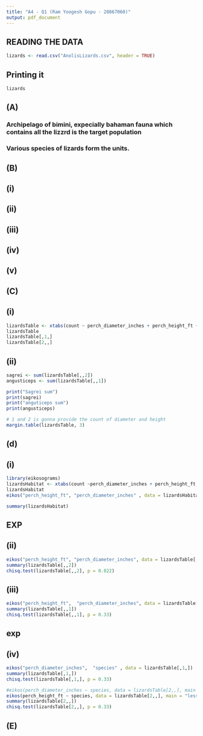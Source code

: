 ```yaml
---
title: "A4 - Q1 (Ram Yoogesh Gopu - 20867060)"
output: pdf_document
---
```


## READING THE DATA 
```r
lizards <- read.csv("AnolisLizards.csv", header = TRUE)
```

## Printing it 
```r
lizards
```

## (A)

### Archipelago of bimini, expecially bahaman fauna which contains all the lizzrd is the target population 
### Various species of lizards form the units. 

## (B)

## (i)
## (ii)
## (iii)
## (iv)
## (v)


## (C)
## (i)

```r
lizardsTable <- xtabs(count ~ perch_diameter_inches + perch_height_ft + species, data = lizards)
lizardsTable
lizardsTable[,1,]
lizardsTable[2,,]
```

## (ii)
```r
sagrei <- sum(lizardsTable[,,2])   
angusticeps <- sum(lizardsTable[,,1])

print("Sagrei sum")
print(sagrei)
print("anguticeps sum")
print(angusticeps)

# 1 and 2 is gonna provide the count of diameter and height 
margin.table(lizardsTable, 3)


```



## (d)
## (i)

```r
library(eikosograms)
lizardsHabitat <- xtabs(count ~perch_diameter_inches + perch_height_ft, data = lizards)
lizardsHabitat
eikos("perch_height_ft", "perch_diameter_inches" , data = lizardsHabitat)
```


```r
summary(lizardsHabitat)
```

## EXP 


## (ii)
```r

eikos("perch_height_ft", "perch_diameter_inches", data = lizardsTable[,,2])
summary(lizardsTable[,,2])
chisq.test(lizardsTable[,,2], p = 0.022)
```



## (iii)

```r
eikos("perch_height_ft",  "perch_diameter_inches", data = lizardsTable[,,1])
summary(lizardsTable[,,1])
chisq.test(lizardsTable[,,1], p = 0.33)
```


## exp 

## (iv)

```r
eikos("perch_diameter_inches",  "species" , data = lizardsTable[,1,])
summary(lizardsTable[,1,])
chisq.test(lizardsTable[,1,], p = 0.33)

```

```r
#eikos(perch_diameter_inches ~ species, data = lizardsTable[2,,], main = "less than 4.25")
eikos(perch_height_ft ~ species, data = lizardsTable[2,,], main = "less than 4.25")
summary(lizardsTable[2,,])
chisq.test(lizardsTable[2,,], p = 0.33)
```


## (E)